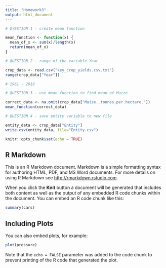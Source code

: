```yaml
---
title: "Homework3"
output: html_document
---
```



```r
# QYESTION 1 - create mean function

mean_function <- function(x) {
  mean_of_x <- sum(x)/length(x)
  return(mean_of_x)
}

```

```r
# QUESTION 2 - range of the variable Year

crop_data <- read.csv("key_crop_yields.csv.txt")
range(crop_data["Year"])

# 1961 - 2018

```
```r
# QUESTION 3 - use mean function to find mean of Maize

correct_data <- na.omit(crop_data["Maize..tonnes.per.hectare."])
mean_function(correct_data)

```
```r
# QUESTION 4 - save entity variable to new file

entity_data <- crop_data["Entity"]
write.csv(entity_data, file="Entity.csv")
```



```r
knitr::opts_chunk$set(echo = TRUE)
```

## R Markdown

This is an R Markdown document. Markdown is a simple formatting syntax for authoring HTML, PDF, and MS Word documents. For more details on using R Markdown see <http://rmarkdown.rstudio.com>.

When you click the **Knit** button a document will be generated that includes both content as well as the output of any embedded R code chunks within the document. You can embed an R code chunk like this:

```r
summary(cars)
```

## Including Plots

You can also embed plots, for example:

```r
plot(pressure)
```

Note that the `echo = FALSE` parameter was added to the code chunk to prevent printing of the R code that generated the plot.
